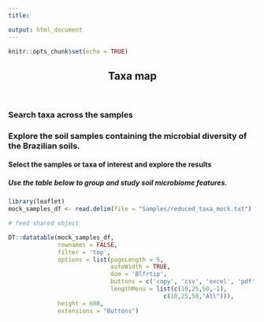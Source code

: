 ```yaml
---
title:

output: html_document
---
```


```r
knitr::opts_chunk$set(echo = TRUE)
```

```{=html}
<!DOCTYPE html>
<html lang="en">
<head>
    <meta charset="UTF-8">
    <meta http-equiv="X-UA-Compatible" content="IE=edge">
    <meta name="viewport" content="width=device-width, initial-scale=1.0">
    <title>Taxa Map</title>
</head>
<body>
    <header>
        <h2>Taxa map</h2>
    </header>
    <h3>Search taxa across the samples</h3>
</body>
</html>
```
### Explore the soil samples containing the microbial diversity of the Brazilian soils.

#### Select the samples or taxa of interest and explore the results

##### Use the table below to group and study soil microbiome features.

```r
library(leaflet)
mock_samples_df <- read.delim(file = "Samples/reduced_taxa_mock.txt")

# feed shared object

DT::datatable(mock_samples_df,
              rownames = FALSE,
              filter = 'top',
              options = list(pageLength = 5, 
                             autoWidth = TRUE, 
                             dom = 'Blfrtip',
                             buttons = c('copy', 'csv', 'excel', 'pdf', 'print'),
                             lengthMenu = list(c(10,25,50,-1),
                                            c(10,25,50,"All"))),
              height = 600,
              extensions = "Buttons")
```

